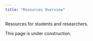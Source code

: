 ```yaml
---
title: "Resources Overview"
---
```


Resources for students and researchers.

This page is under construction.
